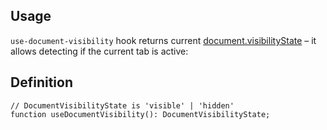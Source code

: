 

## Usage

`use-document-visibility` hook returns current [document.visibilityState](https://developer.mozilla.org/en-US/docs/Web/API/Document/visibilityState)
– it allows detecting if the current tab is active:

<Demo data={HooksDemos.useDocumentVisibilityDemo} />

## Definition

```tsx
// DocumentVisibilityState is 'visible' | 'hidden'
function useDocumentVisibility(): DocumentVisibilityState;
```
